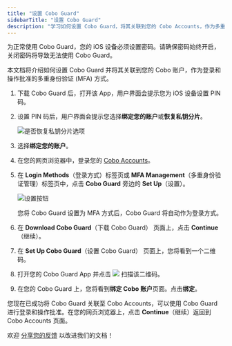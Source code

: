 ```yaml
---
title: "设置 Cobo Guard"
sidebarTitle: "设置 Cobo Guard"
description: "学习如何设置 Cobo Guard，将其关联到您的 Cobo Accounts，作为多重身份验证的方式。"
---
```


<Warning>为正常使用 Cobo Guard，您的 iOS 设备必须设置密码。请确保密码始终开启，关闭密码将导致无法使用 Cobo Guard。</Warning>

本文档将介绍如何设置 Cobo Guard 并将其关联到您的 Cobo 账户，作为登录和操作批准的多重身份验证 (MFA) 方式。

1. 下载 Cobo Guard 后，打开该 App，用户界面会提示您为 iOS 设备设置 PIN 码。
2. 设置 PIN 码后，用户界面会提示您选择**绑定您的账户**或**恢复私钥分片**。

    <img src="/cn/images/cobo-guard/common/restore1.png" className="screenshot_modal" alt="是否恢复私钥分片选项" />

3. 选择**绑定您的账户**。
4. 在您的网页浏览器中，登录您的 [Cobo Accounts](https://accounts.cobo.com/)。
5. 在 **Login Methods**（登录方式）标签页或 **MFA Management**（多重身份验证管理）标签页中，点击 **Cobo Guard** 旁边的 **Set Up**（设置）。

    <img src="/en/images/cobo-guard/setup.png" className="screenshot_full_screen" alt="设置按钮" />

    <Info>您将 Cobo Guard 设置为 MFA 方式后，Cobo Guard 将自动作为登录方式。</Info>

6. 在 **Download Cobo Guard**（下载 Cobo Guard） 页面上，点击 **Continue**（继续）。
7. 在 **Set Up Cobo Guard**（设置 Cobo Guard） 页面上，您将看到一个二维码。
8. 打开您的 Cobo Guard App 并点击 <img src="/cn/images/cobo-guard/common/icon_scan.svg" className="icon"></img> 扫描该二维码。
9. 在您的 Cobo Guard 上，您将看到**绑定 Cobo 账户**页面。点击**绑定**。

您现在已成功将 Cobo Guard 关联至 Cobo Accounts，可以使用 Cobo Guard 进行登录和操作批准。在您的网页浏览器上，点击 **Continue**（继续）返回到 Cobo Accounts 页面。

<Tip>欢迎 [分享您的反馈](https://forms.zohopublic.com/cobo/form/DocumentFeedbackForm/formperma/QvLOhxJv1_JMsJ-1dleZ8Itb_7rzN-LtgvsDdxosoVI?referrername=manuals) 以改进我们的文档！</Tip>